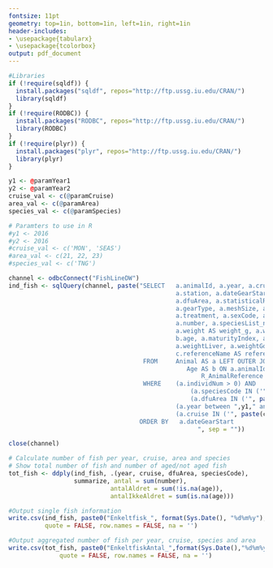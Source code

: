 ```yaml
---
fontsize: 11pt
geometry: top=1in, bottom=1in, left=1in, right=1in
header-includes:
- \usepackage{tabularx}
- \usepackage{tcolorbox}
output: pdf_document
---
```


<!-- 
Extract data on single fish. 
Raw data and total number of fish per year/cruise/area/species 
-->

<!-- change font type -->
\renewcommand{\familydefault}{\sfdefault}
\sffamily


```r

#Libraries
if (!require(sqldf)) {
  install.packages("sqldf", repos="http://ftp.ussg.iu.edu/CRAN/")
  library(sqldf)
}
if (!require(RODBC)) {
  install.packages("RODBC", repos="http://ftp.ussg.iu.edu/CRAN/")
  library(RODBC)
}
if (!require(plyr)) {
  install.packages("plyr", repos="http://ftp.ussg.iu.edu/CRAN/")
  library(plyr)
}

```

```r

y1 <- @paramYear1
y2 <- @paramYear2
cruise_val <- c(@paramCruise)
area_val <- c(@paramArea)
species_val <- c(@paramSpecies)

# Paramters to use in R
#y1 <- 2016
#y2 <- 2016
#cruise_val <- c('MON', 'SEAS')
#area_val <- c(21, 22, 23)
#species_val <- c('TNG')

```


```r

channel <- odbcConnect("FishLineDW")
ind_fish <- sqlQuery(channel, paste("SELECT   a.animalId, a.year, a.cruise, a.trip, a.tripType, 
                                              a.station, a.dateGearStart, a.quarterGearStart, 
                                              a.dfuArea, a.statisticalRectangle, a.gearQuality, 
                                              a.gearType, a.meshSize, a.speciesCode, a.sizeSortingEU, 
                                              a.treatment, a.sexCode, a.representative, a.individNum, 
                                              a.number, a.speciesList_number, a.length AS length_mm,
                                              a.weight AS weight_g, a.weight * a.treatmentFactor AS weightUR_g, 
                                              b.age, a.maturityIndex, a.maturityIndexMethod, a.weightGutted, 
                                              a.weightLiver, a.weightGonads, a.numVertebra, 
                                              c.referenceName AS reference
                                     FROM     Animal AS a LEFT OUTER JOIN
                                                 Age AS b ON a.animalId = b.animalId LEFT OUTER JOIN
                                                     R_AnimalReference AS c ON a.animalId = c.animalId
                                     WHERE    (a.individNum > 0) AND 
                                  			      (a.speciesCode IN ('", paste(species_val,collapse = "','"),"')) AND 
                                  			      (a.dfuArea IN ('", paste(area_val,collapse = "','"),"')) AND 
                                              (a.year between ",y1," and ",y2," ) AND
                                              (a.cruise IN ('", paste(cruise_val,collapse = "','"),"')) 
                                  	ORDER BY   a.dateGearStart
                                			        ", sep = ""))

close(channel)


```

```r

# Calculate number of fish per year, cruise, area and species
# Show total number of fish and number of aged/not aged fish 
tot_fish <- ddply(ind_fish, .(year, cruise, dfuArea, speciesCode),
                  summarize, antal = sum(number), 
					        antalAldret = sum(!is.na(age)),
					        antalIkkeAldret = sum(is.na(age)))


```


\section{Data - Enkeltfiskoplysninger}

\vspace{1cm}

\begin{tcolorbox}[colback=white!5,colframe=blue!40!black,title=Information om udtrækket,width=0.7\textwidth]
\renewcommand{\arraystretch}{1.2}
\begin{tabularx}{10cm}{@{}lXr@{}}
\textbf{År (fra)}        & `r y1` & \\ 
\textbf{År (til og med)} & `r y2` & \\ 
\textbf{Togter}          & `r cruise_val` & \\
\textbf{Arter}           & `r species_val` & \\
\textbf{Områder}         & `r area_val` &
\end{tabularx}
\end{tcolorbox}

```r

#Output single fish information
write.csv(ind_fish, paste0("Enkeltfisk_", format(Sys.Date(), "%d%m%y"), ".csv"),
          quote = FALSE, row.names = FALSE, na = '')

#Output aggregated number of fish per year, cruise, species and area
write.csv(tot_fish, paste0("EnkeltfiskAntal_",format(Sys.Date(),"%d%m%y"),".csv"),
		      quote = FALSE, row.names = FALSE, na = '')

```

